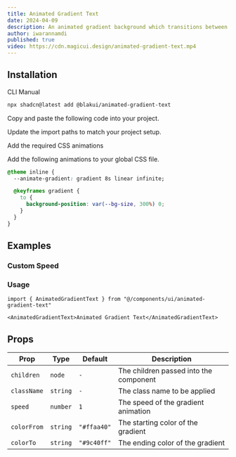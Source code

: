 ```yaml
---
title: Animated Gradient Text
date: 2024-04-09
description: An animated gradient background which transitions between colors for text.
author: iwarannamdi
published: true
video: https://cdn.magicui.design/animated-gradient-text.mp4
---
```


<ComponentPreview name="animated-gradient-text-demo" />

## Installation

<Tabs defaultValue="cli">

<TabsList>
  <TabsTrigger value="cli">CLI</TabsTrigger>
  <TabsTrigger value="manual">Manual</TabsTrigger>
</TabsList>
<TabsContent value="cli">

```bash
npx shadcn@latest add @blakui/animated-gradient-text
```

</TabsContent>

<TabsContent value="manual">

<Steps>

<Step>Copy and paste the following code into your project.</Step>

<ComponentSource name="animated-gradient-text" />

<Step>Update the import paths to match your project setup.</Step>

<Step>Add the required CSS animations</Step>

Add the following animations to your global CSS file.

```css title="app/globals.css" showLineNumbers {2, 4-8}
@theme inline {
  --animate-gradient: gradient 8s linear infinite;

  @keyframes gradient {
    to {
      background-position: var(--bg-size, 300%) 0;
    }
  }
}
```

</Steps>

</TabsContent>

</Tabs>

## Examples

### Custom Speed

<ComponentPreview name="animated-gradient-text-demo-2" />

### Usage

```tsx showLineNumbers
import { AnimatedGradientText } from "@/components/ui/animated-gradient-text"
```

```tsx showLineNumbers
<AnimatedGradientText>Animated Gradient Text</AnimatedGradientText>
```

## Props

| Prop        | Type     | Default     | Description                            |
| ----------- | -------- | ----------- | -------------------------------------- |
| `children`  | `node`   | `-`         | The children passed into the component |
| `className` | `string` | `-`         | The class name to be applied           |
| `speed`     | `number` | `1`         | The speed of the gradient animation    |
| `colorFrom` | `string` | `"#ffaa40"` | The starting color of the gradient     |
| `colorTo`   | `string` | `"#9c40ff"` | The ending color of the gradient       |

